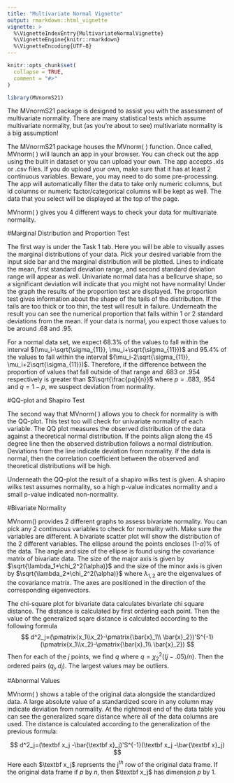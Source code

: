 ```yaml
---
title: "Multivariate Normal Vignette"
output: rmarkdown::html_vignette
vignette: >
  %\VignetteIndexEntry{MultivariateNormalVignette}
  %\VignetteEngine{knitr::rmarkdown}
  %\VignetteEncoding{UTF-8}
---
```


```r
knitr::opts_chunk$set(
  collapse = TRUE,
  comment = "#>"
)
```

```r
library(MVnormS21)
```


The MVnormS21 package is designed to assist you with the assessment of multivariate normality. There are many statistical tests which assume multivariate normality, but (as you're about to see) multivariate normality is a big assumption!

The MVnormS21 package houses the MVnorm( ) function. Once called, MVnorm( ) will launch an app in your browser. You can check out the app using the built in dataset or you can upload your own. The app accepts .xls or .csv files. If you do upload your own, make sure that it has at least 2 continuous variables. Beware, you may need to do some pre-processing. The app will automatically filter the data to take only numeric columns, but id columns or numeric factor/categorical columns will be kept as well. The data that you select will be displayed at the top of the page. 

MVnorm( ) gives you 4 different ways to check your data for multivariate normality. 

#Marginal Distribution and Proportion Test

The first way is under the Task 1 tab. Here you will be able to visually asses the marginal distributions of your data. Pick your desired variable from the input side bar and the marginal distribution will be plotted. Lines to indicate the mean, first standard deviation range, and second standard deviation range will appear as well. Univariate normal data has a bellcurve shape, so a significant deviation will indicate that you might not have normality! Under the graph the results of the proportion test are displayed. The proportion test gives information about the shape of the tails of the distribution. If the tails are too thick or too thin, the test will result in failure. Underneath the result you can see the numerical proportion that falls within 1 or 2 standard deviations from the mean. If your data is normal, you expect those values to be around .68 and .95. 

For a normal data set, we expect 68.3% of the values to fall within the interval $(\mu_i-\sqrt{\sigma_{11}}, \mu_i+\sqrt{\sigma_{11}})$ and 95.4% of the values to fall within the interval $(\mu_i-2\sqrt{\sigma_{11}}, \mu_i+2\sqrt{\sigma_{11}})$. Therefore, if the difference between the proportion of values that fall outside of that range and .683 or .954 respectively is greater than $3\sqrt{\frac{pq}{n}}$ where $p=.683, .954$ and $q=1-p$, we suspect deviation from normality. 

#QQ-plot and Shapiro Test

The second way that MVnorm( ) allows you to check for normality is with the QQ-plot. This test too will check for univariate normality of each variable. The QQ plot measures the observed distribution of the data against a theoretical normal distribution. If the points align along the 45 degree line then the observed distribution follows a normal distribution. Deviations from the line indicate deviation from normality. If the data is normal, then the correlation coefficient between the observed and theoretical distributions will be high. 

Underneath the QQ-plot the result of a shapiro wilks test is given. A shapiro wilks test assumes normality, so a high p-value indicates normality and a small p-value indicated non-normality.

#Bivariate Normality

MVnorm() provides 2 different graphs to assess bivariate normality. You can pick any 2 continuous variables to check for normality with. Make sure the variables are different. A bivariate scatter plot will show the distribution of the 2 different variables. The ellipse around the points encloses (1-$\alpha$)% of the data. The angle and size of the ellipse is found using the covariance matrix of bivariate data. The size of the major axis is given by $\sqrt{\lambda_1*\chi_2^2(\alpha)}$ and the size of the minor axis is given by $\sqrt{\lambda_2*\chi_2^2(\alpha)}$ where $\lambda_{1,2}$ are the eigenvalues of the covariance matrix. The axes are positioned in the direction of the corresponding eigenvectors. 

The chi-square plot for bivariate data calculates bivariate chi square distance. The distance is calculated by first ordering each point. Then the value of the generalized sqare distance is calculated according to the following formula 
$$
d^2_j=(\pmatrix{x_1\\x_2}-\pmatrix{\bar{x}_1\\ \bar{x}_2})'S^{-1}(\pmatrix{x_1\\x_2}-\pmatrix{\bar{x}_1\\ \bar{x}_2})
$$
Then for each of the $j$ points, we find $q$ where $q=\chi_2^2((j-.05)/n)$. Then the ordered pairs $(q_j, d_j)$. The largest values may be outliers. 

#Abnormal Values

MVnorm( ) shows a table of the original data alongside the standardized data. A large absolute value of a standardized score in any column may indicate deviation from normality. At the rightmost end of the data table you can see the generalized sqare distance where all of the data columns are used. The distance is calculated according to the generalization of the previous formula:

$$
d^2_j=(\textbf x_j -\bar{\textbf x}_j)'S^{-1}(\textbf x_j -\bar{\textbf x}_j)
$$
Here each $\textbf x_j$ reprsents the j$^{th}$ row of the original data frame. If the original data frame if $p$ by $n$, then $\textbf x_j$ has dimension $p$ by $1$. 


